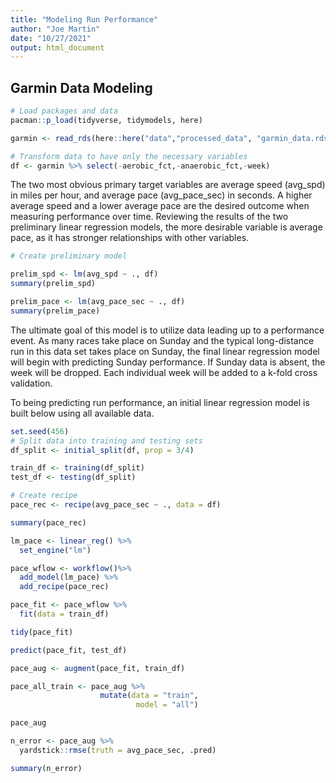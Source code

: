 ```yaml
---
title: "Modeling Run Performance"
author: "Joe Martin"
date: "10/27/2021"
output: html_document
---
```

## Garmin Data Modeling

```r
# Load packages and data
pacman::p_load(tidyverse, tidymodels, here)

garmin <- read_rds(here::here("data","processed_data", "garmin_data.rds"))

# Transform data to have only the necessary variables
df <- garmin %>% select(-aerobic_fct,-anaerobic_fct,-week)
```

The two most obvious primary target variables are average speed (avg_spd) in miles per hour, and average pace (avg_pace_sec) in seconds. A higher average speed and a lower average pace are the desired outcome when measuring performance over time. Reviewing the results of the two preliminary linear regression models, the more desirable variable is average pace, as it has stronger relationships with other variables. 
```r
# Create preliminary model

prelim_spd <- lm(avg_spd ~ ., df)
summary(prelim_spd)

```

```r
prelim_pace <- lm(avg_pace_sec ~ ., df)
summary(prelim_pace)

```

The ultimate goal of this model is to utilize data leading up to a performance event. As many races take place on Sunday and the typical long-distance run in this data set takes place on Sunday, the final linear regression model will begin with predicting Sunday performance. If Sunday data is absent, the week will be dropped. Each individual week will be added to a k-fold cross validation. 

To being predicting run performance, an initial linear regression model is built below using all available data. 

```r
set.seed(456)
# Split data into training and testing sets
df_split <- initial_split(df, prop = 3/4)

train_df <- training(df_split)
test_df <- testing(df_split)

# Create recipe
pace_rec <- recipe(avg_pace_sec ~ ., data = df)

summary(pace_rec)
```

```r
lm_pace <- linear_reg() %>%
  set_engine("lm")

pace_wflow <- workflow()%>%
  add_model(lm_pace) %>%
  add_recipe(pace_rec)

pace_fit <- pace_wflow %>% 
  fit(data = train_df)

tidy(pace_fit)
```

```r
predict(pace_fit, test_df)
```

```r
pace_aug <- augment(pace_fit, train_df)

pace_all_train <- pace_aug %>%
                    mutate(data = "train",
                            model = "all")

pace_aug
```

```r
n_error <- pace_aug %>% 
  yardstick::rmse(truth = avg_pace_sec, .pred)

summary(n_error)
```

```r

```

```r

```

```r

```

```r

```

```r

```